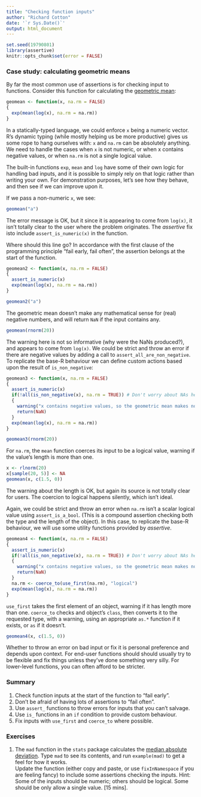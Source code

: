 ```yaml
---
title: "Checking function inputs"
author: "Richard Cotton"
date: '`r Sys.Date()`'
output: html_document
---
```

  
<!--
%\VignetteEngine{knitr::rmarkdown}
%\VignetteIndexEntry{2. Checking function inputs}
-->
  
```r
set.seed(19790801)
library(assertive)
knitr::opts_chunk$set(error = FALSE)
```

### Case study: calculating geometric means

By far the most common use of assertions is for checking input to functions.
Consider this function for calculating the 
[geometric mean](https://en.wikipedia.org/wiki/Geometric_mean):

```r
geomean <- function(x, na.rm = FALSE)
{
  exp(mean(log(x), na.rm = na.rm))
}
```

In a statically-typed language, we could enforce `x` being a numeric vector.
R's dynamic typing (while mostly helping us be more productive) gives us some 
rope to hang ourselves with: `x` and `na.rm` can be absolutely anything.  We
need to handle the cases when `x` is not numeric, or when x contains
negative values, or when `na.rm` is not a single logical value.

The built-in functions `exp`, `mean` and `log` have some of their own logic for
handling bad inputs, and it is possible to simply rely on that logic rather than 
writing your own.  For demonstration purposes, let's see how they behave, and
then see if we can improve upon it.

If we pass a non-numeric `x`, we see:

```r
geomean("a")
```

The error message is OK, but it since it is appearing to come from `log(x)`, it 
isn't totally clear to the user where the problem originates.  The *assertive* 
fix isto include `assert_is_numeric(x)` in the function.

Where should this line go?  In accordance with the first clause of the 
programming principle "fail early, fail often", the assertion belongs at the 
start of the function.

```r
geomean2 <- function(x, na.rm = FALSE)
{
  assert_is_numeric(x)
  exp(mean(log(x), na.rm = na.rm))
}
```

```r
geomean2("a")
```

The geometric mean doesn't make any mathematical sense for (real) negative
numbers, and will return `NaN` if the input contains any.

```r
geomean(rnorm(20))
```

The warning here is not so informative (why were the NaNs produced?), and 
appears to come from `log(x)`.  We could be strict and throw an error if there
are negative values by adding a call to `assert_all_are_non_negative`.  To
replicate the base-R behaviour we can define custom actions based upon the
result of `is_non_negative`:

```r
geomean3 <- function(x, na.rm = FALSE)
{
  assert_is_numeric(x)
  if(!all(is_non_negative(x), na.rm = TRUE)) # Don't worry about NAs here
  {
    warning("x contains negative values, so the geometric mean makes no sense.")
    return(NaN)
  }
  exp(mean(log(x), na.rm = na.rm))
}
```

```r
geomean3(rnorm(20))
```

For `na.rm`, the `mean` function coerces its input to be a logical value,
warning if the value's length is more than one.

```r
x <- rlnorm(20)
x[sample(20, 5)] <- NA
geomean(x, c(1.5, 0))
```

The warning about the length is OK, but again its source is not totally clear 
for users.  The coercion to logical happens silently, which isn't ideal.

Again, we could be strict and throw an error when `na.rm` isn't a scalar logical
value using `assert_is_a_bool`.  (This is a compound assertion checking both the
type and the length of the object).  In this case, to replicate the base-R 
behaviour, we will use some utility functions provided by *assertive*.

```r
geomean4 <- function(x, na.rm = FALSE)
{
  assert_is_numeric(x)
  if(!all(is_non_negative(x), na.rm = TRUE)) # Don't worry about NAs here
  {
    warning("x contains negative values, so the geometric mean makes no sense.")
    return(NaN)
  }
  na.rm <- coerce_to(use_first(na.rm), "logical")
  exp(mean(log(x), na.rm = na.rm))
}
```

`use_first` takes the first element of an object, warning if it has length more 
than one.  `coerce_to` checks and object's `class`, then converts it to the 
requested type, with a warning, using an appropriate `as.*` function if it 
exists, or `as` if it doesn't.

```r
geomean4(x, c(1.5, 0))
```

Whether to throw an error on bad input or fix it is personal preference and 
depends upon context.  For end-user functions should should usually try to be
flexible and fix things unless they've done something very silly.  For 
lower-level functions, you can often afford to be stricter.

### Summary

1. Check function inputs at the start of the function to "fail early".
2. Don't be afraid of having lots of assertions to "fail often".
3. Use `assert_` functions to throw errors for inputs that you can't salvage.
4. Use `is_` functions in an `if` condition to provide custom behaviour.
5. Fix inputs with `use_first` and `coerce_to` where possible.

### Exercises

1. The `mad` function in the `stats` package calculates the [median absolute 
deviation](https://en.wikipedia.org/wiki/Median_absolute_deviation).  Type `mad` 
to see its contents, and run `example(mad)` to get a feel for how it works.  
Update the function (either copy and paste, or use `fixInNamespace` if you are 
feeling fancy) to include some assertions checking the inputs.  Hint: Some of 
the inputs should be numeric; others should be logical.  Some should be only 
allow a single value. [15 mins].

